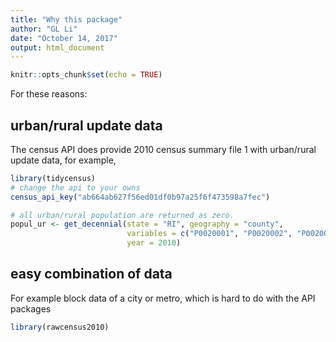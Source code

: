 ```yaml
---
title: "Why this package"
author: "GL Li"
date: "October 14, 2017"
output: html_document
---
```


```r
knitr::opts_chunk$set(echo = TRUE)
```

For these reasons:

## urban/rural update data
The census API does provide 2010 census summary file 1 with urban/rural update data, for example,

```r
library(tidycensus)
# change the api to your owns
census_api_key("ab664ab627f56ed01df0b97a25f6f473598a7fec")

# all urban/rural population are returned as zero.
popul_ur <- get_decennial(state = "RI", geography = "county", 
                          variables = c("P0020001", "P0020002", "P0020003", "P0020004", "P0020005"),
                          year = 2010)
```

## easy combination of data
For example block data of a city or metro, which is hard to do with the API packages
```r
library(rawcensus2010)

```


